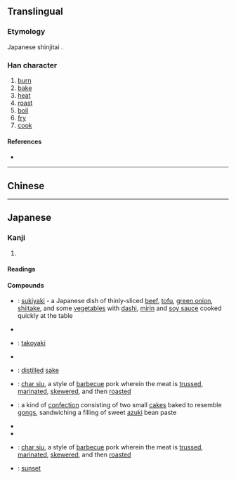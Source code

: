 {{character info/new}}
{{also|燒|烧}}
==Translingual==
{{Han simplified forms|燒|焼|烧}}

===Etymology===
Japanese shinjitai {{Han simp|燒|f=堯|t=尭}}.

===Han character===
{{Han char|rn=86|rad=火|as=08|sn=12|four=|canj=FJTU|ids=⿰火尭}}

# [[burn]]
# [[bake]]
# [[heat]]
# [[roast]]
# [[boil]]
# [[fry]]
# [[cook]]

====References====
* {{Han ref|kx=0675.191|dkj=19166|hdz=32208.041|uh=713C|ud=28988}}

----

==Chinese==
{{zh-see|燒|v}}

----

==Japanese==
{{ja-kanji forms|焼|燒}}

===Kanji===
{{ja-kanji|grade=4|rs=火08|kyu=燒}}

# {{rfdef|ja}}

====Readings====
{{ja-readings|goon=[[しょう]] (shō)|kanon=[[しょう]] (shō)|kun=[[やく]] (yaku), [[やき]] (yaki)}}

====Compounds====
{{der-top|Compounds}}
* {{ja-r|鋤焼き|すきやき}}: [[sukiyaki]] - a Japanese dish of thinly-sliced [[beef]], [[tofu]], [[green onion]], [[shiitake]], and some [[vegetable]]s with [[dashi]], [[mirin]] and [[soy sauce]] cooked quickly at the table
* {{ja-r|鯛焼き|たいやき}}
* {{ja-r|蛸焼き|たこやき}}: [[takoyaki]]
* {{ja-r|卵焼き|たまごやき}}
* {{ja-r|焼酎|しょうちゅう}}: [[distilled]] [[sake]]
* {{ja-r|叉焼|チャーシュー}}: [[char siu]], a style of [[barbecue]] pork wherein the meat is [[truss]]ed, [[marinate]]d, [[skewer]]ed, and then [[roast]]ed
* {{ja-r|銅鑼焼き|どらやき}}: a kind of [[confection]] consisting of two small [[cake]]s baked to resemble [[gong]]s, sandwiching a filling of sweet [[azuki]] bean paste
* {{ja-r|焼き鳥|やきとり}}
* {{ja-r|焼き肉|やきにく}}
* {{ja-r|焼き豚|やきぶた}}: [[char siu]], a style of [[barbecue]] pork wherein the meat is [[truss]]ed, [[marinate]]d, [[skewer]]ed, and then [[roast]]ed
* {{ja-r|夕焼け|ゆうやけ}}: [[sunset]]
{{der-bottom}}